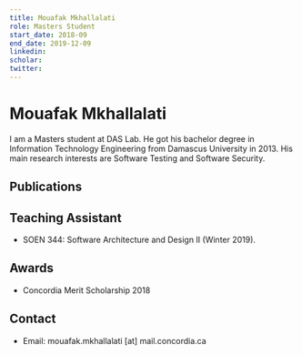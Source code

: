 ```yaml
---
title: Mouafak Mkhallalati
role: Masters Student
start_date: 2018-09
end_date: 2019-12-09
linkedin:
scholar:
twitter:
---
```


# Mouafak Mkhallalati

I am a Masters student at DAS Lab. He got his bachelor degree in Information Technology Engineering from Damascus University in 2013. His main research interests are Software Testing and Software Security.

## Publications


<AuthorPublications firstname="Mouafak" lastname="Mkhallalati" />

## Teaching Assistant

- SOEN 344: Software Architecture and Design II (Winter 2019).

## Awards

- Concordia Merit Scholarship 2018

## Contact

- Email: mouafak.mkhallalati [at] mail.concordia.ca
